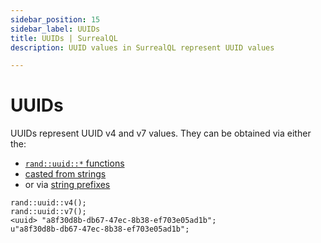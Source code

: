 ```yaml
---
sidebar_position: 15
sidebar_label: UUIDs
title: UUIDs | SurrealQL
description: UUID values in SurrealQL represent UUID values

---
```


# UUIDs

UUIDs represent UUID v4 and v7 values. They can be obtained via either the:
- [`rand::uuid::*` functions](/docs/surrealdb/surrealql/functions/database/rand#randuuidv4)
- [casted from strings](/docs/surrealdb/surrealql/datamodel/casting#uuid)
- or via [string prefixes](/docs/surrealdb/surrealql/datamodel/strings#uuid)

```surql
rand::uuid::v4();
rand::uuid::v7();
<uuid> "a8f30d8b-db67-47ec-8b38-ef703e05ad1b";
u"a8f30d8b-db67-47ec-8b38-ef703e05ad1b";
```
